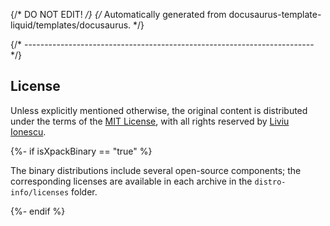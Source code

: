 {/* DO NOT EDIT! */}
{/* Automatically generated from docusaurus-template-liquid/templates/docusaurus. */}

{/* ------------------------------------------------------------------------ */}

## License

Unless explicitly mentioned otherwise, the original content is
distributed under the terms of the
[MIT License](https://opensource.org/license/mit), with all
rights reserved by [Liviu Ionescu](https://github.com/ilg-ul).

{%- if isXpackBinary == "true" %}

The binary distributions include several open-source components; the
corresponding licenses are available in each archive in the
`distro-info/licenses` folder.

{%- endif %}
